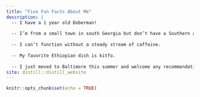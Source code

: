 ```yaml
---
title: "Five Fun Facts About Me"
description: |
  -- I have a 1 year old Doberman! 
  
  -- I’m from a small town in south Georgia but don’t have a Southern accent.
  
  -- I can’t function without a steady stream of caffeine.
  
  -- My favorite Ethiopian dish is kitfo. 
  
  -- I just moved to Baltimore this summer and welcome any recommendations for restaurants, activities, etc.
site: distill::distill_website
---
```


```r
knitr::opts_chunk$set(echo = TRUE)
```
